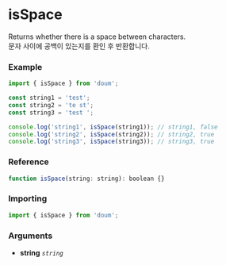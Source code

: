 
<Meta title="Etc/isSpace" />

# isSpace

Returns whether there is a space between characters.  
문자 사이에 공백이 있는지를 환인 후 반환합니다.

### Example

```js
import { isSpace } from 'doum';

const string1 = 'test';
const string2 = 'te st';
const string3 = 'test ';

console.log('string1', isSpace(string1)); // string1, false
console.log('string2', isSpace(string2)); // string2, true
console.log('string3', isSpace(string3)); // string3, true
```

### Reference

```js
function isSpace(string: string): boolean {}
```

### Importing

```js
import { isSpace } from 'doum';
```

### Arguments

- **string** _`string`_
